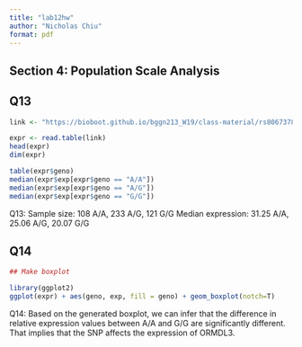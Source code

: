 ---
title: "lab12hw"
author: "Nicholas Chiu"
format: pdf
---

## Section 4: Population Scale Analysis

## Q13
```{r}
link <- "https://bioboot.github.io/bggn213_W19/class-material/rs8067378_ENSG00000172057.6.txt"

expr <- read.table(link)
head(expr)
dim(expr)

table(expr$geno)
median(expr$exp[expr$geno == "A/A"])
median(expr$exp[expr$geno == "A/G"])
median(expr$exp[expr$geno == "G/G"])
```
Q13: 
Sample size: 108 A/A, 233 A/G, 121 G/G
Median expression: 31.25 A/A, 25.06 A/G, 20.07 G/G


## Q14
```{r}
## Make boxplot

library(ggplot2)
ggplot(expr) + aes(geno, exp, fill = geno) + geom_boxplot(notch=T)

```
Q14: Based on the generated boxplot, we can infer that the difference in
relative expression values between A/A and G/G are significantly different. That
implies that the SNP affects the expression of ORMDL3.

